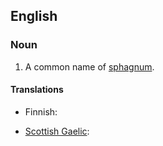==English==

===Noun===
{{en-noun|sg=[[peat]] [[moss]]|-}}

# A common name of [[sphagnum]].

====Translations====
{{trans-top|sphagnum}}
* Finnish: {{t-|fi|rahkasammal}}
{{trans-mid}}
* [[Scottish Gaelic]]: {{t|gd|mòinteach|f}}
{{trans-bottom}}